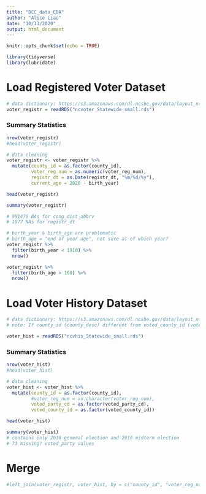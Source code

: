```yaml
---
title: "DCC_data_EDA"
author: "Alice Liao"
date: "10/13/2020"
output: html_document
---
```


```r
knitr::opts_chunk$set(echo = TRUE)
```

```r
library(tidyverse)
library(lubridate)
```

# Load Registered Voter Dataset
```r
# data dictionary: https://s3.amazonaws.com/dl.ncsbe.gov/data/layout_ncvoter.txt
voter_registr = readRDS("ncvoter_Statewide_small.rds")
```

### Summary Statistics
```r
nrow(voter_registr)
#head(voter_registr)

# data cleaning
voter_registr <- voter_registr %>%
  mutate(county_id = as.factor(county_id),
         voter_reg_num = as.numeric(voter_reg_num),
         registr_dt = as.Date(registr_dt, "%m/%d/%y"),
         current_age = 2020 - birth_year) 

head(voter_registr)

summary(voter_registr)

# 981476 NAs for cong_dist_abbrv
# 1877 NAs for registr_dt

# birth_year & birth_age are problematic
# birth_age = "end of year age", not sure as of which year?
voter_registr %>%
  filter(birth_year < 1910) %>%
  nrow()

voter_registr %>%
  filter(birth_age > 100) %>%
  nrow()

```
# Load Voter History Dataset
```r
# data dictionary: https://s3.amazonaws.com/dl.ncsbe.gov/data/layout_ncvhis.txt
# note: If county_id (county_desc) different from voted_county_id (voted_county_desc), this indicates the ballot chosen in primary by an unaffiliated voter

voter_hist = readRDS("ncvhis_Statewide_small.rds")
```

### Summary Statistics
```r
nrow(voter_hist)
#head(voter_hist)

# data cleaning
voter_hist <- voter_hist %>%
  mutate(county_id = as.factor(county_id),
         #voter_reg_num = as.character(voter_reg_num),
         voted_party_cd = as.factor(voted_party_cd),
         voted_county_id = as.factor(voted_county_id))

head(voter_hist)

summary(voter_hist)
# contains only 2016 general election and 2018 midterm election
# 73 missing? voted_party values
```

# Merge

```r
#left_join(voter_registr, voter_hist, by = c("county_id", "voter_reg_num"))
```

